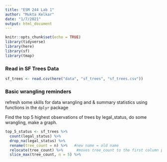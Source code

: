```yaml
---
title: "ESM 244 Lab 1"
author: "Mukta Kelkar"
date: "1/7/2021"
output: html_document
---
```


```r
knitr::opts_chunk$set(echo = TRUE)
library(tidyverse)
library(here)
library(sf)
library(tmap)
```

### Read in SF Trees Data

```r
sf_trees <- read.csv(here("data", "sf_trees", "sf_trees.csv"))
```

### Basic wrangling reminders

refresh some skills for data wrangling and & summary statistics using functions in the `dplyr` package

Find the top 5 highest observations of trees by legal_status, do some wrangling, make a graph.

```r
top_5_status <- sf_trees %>% 
  count(legal_status) %>% 
  drop_na(legal_status) %>%    
  rename(tree_count = n) %>%   #new name = old name
  relocate(tree_count) %>%      #moves tree_count to the first column position. can do more variations on relocating
  slice_max(tree_count, n = 5) %>% 
  

```

